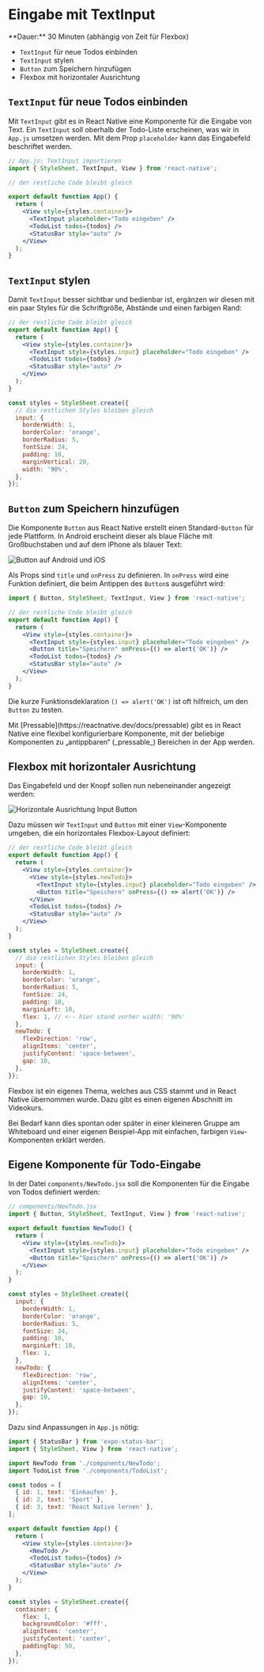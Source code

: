 
# Eingabe mit TextInput

<Callout>
  **Dauer:** 30 Minuten (abhängig von Zeit für Flexbox)

  - `TextInput` für neue Todos einbinden  
  - `TextInput` stylen
  - `Button` zum Speichern hinzufügen
  - Flexbox mit horizontaler Ausrichtung
</Callout>

## `TextInput` für neue Todos einbinden  

Mit `TextInput` gibt es in React Native eine Komponente für die Eingabe von Text. 
Ein `TextInput` soll oberhalb der Todo-Liste erscheinen, was wir in `App.js` 
umsetzen werden. Mit dem Prop `placeholder` kann das Eingabefeld beschriftet werden.

```jsx
// App.js: TextInput importieren
import { StyleSheet, TextInput, View } from 'react-native';

// der restliche Code bleibt gleich

export default function App() {
  return (
    <View style={styles.container}>
      <TextInput placeholder="Todo eingeben" />
      <TodoList todos={todos} />
      <StatusBar style="auto" />
    </View>
  );
}
```

## `TextInput` stylen

Damit `TextInput` besser sichtbar und bedienbar ist, ergänzen wir diesen mit ein paar Styles für die Schriftgröße, Abstände und einen farbigen Rand:

```jsx
// der restliche Code bleibt gleich
export default function App() {
  return (
    <View style={styles.container}>
      <TextInput style={styles.input} placeholder="Todo eingeben" />
      <TodoList todos={todos} />
      <StatusBar style="auto" />
    </View>
  );
}

const styles = StyleSheet.create({
  // die restlichen Styles bleiben gleich
  input: {
    borderWidth: 1,
    borderColor: 'orange',
    borderRadius: 5,
    fontSize: 24,
    padding: 10,
    marginVertical: 20,
    width: '90%',
  },
});
```

## `Button` zum Speichern hinzufügen

Die Komponente `Button` aus React Native erstellt einen Standard-`Button` für jede Plattform. In Android erscheint dieser als blaue Fläche mit Großbuchstaben und auf dem iPhone als blauer Text:

![Button auf Android und iOS](/images/mobile/reactnative/button-android-ios.png)

Als Props sind `title` und `onPress` zu definieren. In `onPress` wird eine Funktion definiert, die beim Antippen des `Button`s ausgeführt wird:

```jsx
import { Button, StyleSheet, TextInput, View } from 'react-native';

// der restliche Code bleibt gleich
export default function App() {
  return (
    <View style={styles.container}>
      <TextInput style={styles.input} placeholder="Todo eingeben" />
      <Button title="Speichern" onPress={() => alert('OK')} />
      <TodoList todos={todos} />
      <StatusBar style="auto" />
    </View>
  );
}
```

Die kurze Funktionsdeklaration `() => alert('OK')` ist oft hilfreich, um den `Button` zu testen.

<Callout>
Mit [Pressable](https://reactnative.dev/docs/pressable) gibt es in React Native eine flexibel konfigurierbare Komponente, mit der beliebige Komponenten zu „antippbaren“ (_pressable_) Bereichen in der App werden.
</Callout>

## Flexbox mit horizontaler Ausrichtung

Das Eingabefeld und der Knopf sollen nun nebeneinander angezeigt werden:

![Horizontale Ausrichtung Input Button](/images/mobile/reactnative/new-todo-flex.png)

Dazu müssen wir `TextInput` und `Button` mit einer `View`-Komponente umgeben, 
die ein horizontales Flexbox-Layout definiert:

```jsx
// der restliche Code bleibt gleich
export default function App() {
  return (
    <View style={styles.container}>
      <View style={styles.newTodo}>
        <TextInput style={styles.input} placeholder="Todo eingeben" />
        <Button title="Speichern" onPress={() => alert('OK')} />
      </View>
      <TodoList todos={todos} />
      <StatusBar style="auto" />
    </View>
  );
}

const styles = StyleSheet.create({
  // die restlichen Styles bleiben gleich
  input: {
    borderWidth: 1,
    borderColor: 'orange',
    borderRadius: 5,
    fontSize: 24,
    padding: 10,
    marginLeft: 10,
    flex: 1, // <-- hier stand vorher width: '90%'
  },
  newTodo: {
    flexDirection: 'row',
    alignItems: 'center',
    justifyContent: 'space-between',
    gap: 10,
  },
});
```

<Callout type="info">
Flexbox ist ein eigenes Thema, welches aus CSS stammt und in React Native übernommen wurde. Dazu gibt es einen eigenen Abschnitt im Videokurs.

Bei Bedarf kann dies spontan oder später in einer kleineren Gruppe am Whiteboard und einer eigenen Beispiel-App mit einfachen, farbigen `View`-Komponenten erklärt werden.
</Callout>

## Eigene Komponente für Todo-Eingabe

In der Datei `components/NewTodo.jsx` soll die Komponenten für die Eingabe von Todos
definiert werden:

```jsx
// components/NewTodo.jsx
import { Button, StyleSheet, TextInput, View } from 'react-native';

export default function NewTodo() {
  return (
    <View style={styles.newTodo}>
      <TextInput style={styles.input} placeholder="Todo eingeben" />
      <Button title="Speichern" onPress={() => alert('OK')} />
    </View>
  );
}

const styles = StyleSheet.create({
  input: {
    borderWidth: 1,
    borderColor: 'orange',
    borderRadius: 5,
    fontSize: 24,
    padding: 10,
    marginLeft: 10,
    flex: 1,
  },
  newTodo: {
    flexDirection: 'row',
    alignItems: 'center',
    justifyContent: 'space-between',
    gap: 10,
  },
});
```

Dazu sind Anpassungen in `App.js` nötig:

```jsx
import { StatusBar } from 'expo-status-bar';
import { StyleSheet, View } from 'react-native';

import NewTodo from './components/NewTodo';
import TodoList from './components/TodoList';

const todos = [
  { id: 1, text: 'Einkaufen' },
  { id: 2, text: 'Sport' },
  { id: 3, text: 'React Native lernen' },
];

export default function App() {
  return (
    <View style={styles.container}>
      <NewTodo />
      <TodoList todos={todos} />
      <StatusBar style="auto" />
    </View>
  );
}

const styles = StyleSheet.create({
  container: {
    flex: 1,
    backgroundColor: '#fff',
    alignItems: 'center',
    justifyContent: 'center',
    paddingTop: 50,
  },
});
```